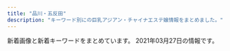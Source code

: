 ```yaml
---
title: "品川・五反田"
description: "キーワード別にの巨乳アジアン・チャイナエステ嬢情報をまとめました。"
---
```


新着画像と新着キーワードをまとめています。
2021年03月27日の情報です。

<DmmAffiliateIns />
<KeywordTable
  shops={
    [
    {
        "url": "http://es-mirei.com/",
        "img_links": [
            "http://es-mirei.com/images/s3Slider1Images/01.jpg",
            "http://es-mirei.com/staffPhoto/b20170728165536.jpg",
            "http://es-mirei.com/images/store/02.jpg",
            "http://es-mirei.com/images/store/01.jpg",
            "http://es-mirei.com/staffPhoto/b20170911152129.jpg",
            "http://es-mirei.com/staffPhoto/s20170728165302.jpg",
            "http://es-mirei.com/images/noImg.jpg",
            "http://es-mirei.com/staffPhoto/s20180613122502.jpg",
            "http://es-mirei.com/staffPhoto/s20170911152129.jpg",
            "http://es-mirei.com/staffPhoto/b20170908125528.jpg",
            "http://es-mirei.com/staffPhoto/b20170728165256.jpg",
            "http://es-mirei.com/images/store/06.jpg",
            "http://es-mirei.com/staffPhoto/s20170728165256.jpg",
            "http://es-mirei.com/staffPhoto/s20170911152114.jpg",
            "http://es-mirei.com/staffPhoto/b20170728165302.jpg",
            "http://es-mirei.com/staffPhoto/b20180613122502.jpg",
            "http://es-mirei.com/staffPhoto/s20170908125528.jpg",
            "http://es-mirei.com/images/s3Slider1Images/02.jpg",
            "http://es-mirei.com/staffPhoto/b20180209180323.jpg",
            "http://es-mirei.com/staffPhoto/s20170728165536.jpg",
            "http://es-mirei.com/images/store/04.jpg",
            "http://es-mirei.com/staffPhoto/s20180209180323.jpg",
            "http://es-mirei.com/staffPhoto/b20170911152114.jpg",
            "http://es-mirei.com/images/s3Slider1Images/03.jpg",
            "http://es-mirei.com/images/store/03.jpg",
            "http://es-mirei.com/images/returnStaffBtn.png",
            "http://es-mirei.com/images/store/05.jpg"
        ],
        "station": "JR\u4e94\u53cd\u7530\u99c5\u897f\u53e3",
        "name": "\u7f8e\u4f36",
        "keywords": {
            "87": 4,
            "88": 2,
            "86": 2,
            "E": 8,
            "85": 2
        }
    },
    {
        "keywords": {},
        "img_links": [
            "http://p-fly.work/images/line.png",
            "http://p-fly.work/images/staff_t.png",
            "http://p-fly.work/img/koko1.jpg",
            "http://p-fly.work/images/int2.png",
            "http://p-fly.work/staff/mai.jpg",
            "http://p-fly.work/images/tr.jpg",
            "http://p-fly.work/images/sys4.png",
            "http://p-fly.work/images/10.jpg",
            "http://p-fly.work/images/news.jpg",
            "http://p-fly.work/images/1.jpg",
            "http://p-fly.work/images/head.png",
            "http://p-fly.work/staff/koko.jpg",
            "http://p-fly.work/images/b3.jpg",
            "http://p-fly.work/images/interior_t.png",
            "http://p-fly.work/staff/sara.jpg",
            "http://p-fly.work/images/b1.jpg",
            "http://p-fly.work/img/yuyu1.jpg",
            "http://p-fly.work/images/sys3.jpg",
            "http://p-fly.work/images/b2.jpg",
            "http://p-fly.work/images/sys1.jpg",
            "http://p-fly.work/img/sara1.jpg",
            "http://p-fly.work/images/12.jpg",
            "http://p-fly.work/images/mobile.jpg",
            "http://p-fly.work/images/7.jpg",
            "http://p-fly.work/staff/yuyu.jpg",
            "http://p-fly.work/staff/yuki.jpg",
            "http://p-fly.work/images/int1.jpg",
            "http://p-fly.work/images/sys2.jpg",
            "http://p-fly.work/images/ac1.jpg",
            "http://p-fly.work/img/mai1.jpg"
        ],
        "station": "JR\u4e94\u53cd\u7530\u99c5\u897f\u53e3",
        "url": "http://p-fly.work/",
        "name": "\u7d2b\u306e\u8776"
    },
    {
        "url": "http://www.relax-cs.com/",
        "station": "JR\u4e94\u53cd\u7530\u99c5\u897f\u53e3",
        "img_links": [
            "http://www.relax-cs.com/ncss/top03.jpg",
            "http://www.relax-cs.com/ncss/staff02.jpg",
            "http://www.relax-cs.com/ncss/top001.jpg",
            "http://www.relax-cs.com/ncss/nav/nav-005.jpg",
            "http://www.relax-cs.com/ncss/tel.png",
            "http://www.relax-cs.com/ncss/nav/nav-002.jpg",
            "http://www.relax-cs.com/ncss/nav/nav-001.jpg",
            "http://www.relax-cs.com/ncss/nav/nav-006.jpg",
            "http://www.relax-cs.com/ncss/staff01.jpg",
            "http://www.relax-cs.com/ncss/nav/nav-004.jpg",
            "http://www.relax-cs.com/ncss/nav/nav-003.jpg",
            "http://www.relax-cs.com/ncss/top02-left.jpg"
        ],
        "keywords": {},
        "name": "\u30ea\u30e9\u30af\u30bc\u30fc\u30b7\u30e7\u30f3\u862d"
    },
    {
        "station": "JR\u54c1\u5ddd\u99c5\u9ad8\u8f2a\u53e3",
        "img_links": [],
        "url": "http://f-aroma.info/",
        "name": "\u30d5\u30ed\u30fc\u30e9",
        "keywords": {}
    },
    {
        "img_links": [
            "http://gotanda.pepper.jp/20151109231038834554.jpg",
            "http://gotanda.pepper.jp/m173.jpg",
            "http://gotanda.pepper.jp/m048.png",
            "http://gotanda.pepper.jp/gotanda001.jpg",
            "http://gotanda.pepper.jp/m049.png",
            "http://gotanda.pepper.jp/1-01.png",
            "http://gotanda.pepper.jp/m02272.jpg"
        ],
        "name": "\u4e94\u53cd\u7530\u30e1\u30c7\u30a3\u30ab\u30eb\u30a8\u30f3",
        "keywords": {},
        "station": "JR\u4e94\u53cd\u7530\u99c5\u897f\u53e3",
        "url": "http://gotanda.pepper.jp/"
    },
    {
        "name": "\u30c8\u30f3\u30dd\u30fc",
        "url": "http://hi-msg.com/tonpoh/",
        "img_links": [
            "http://hi-msg.com/tonpoh/images/s4.jpg",
            "http://hi-msg.com/tonpoh/images/p-1.jpg",
            "http://hi-msg.com/tonpoh/images/p-4.jpg",
            "http://hi-msg.com/tonpoh/images/tit-staff.png",
            "http://hi-msg.com/tonpoh/images/s5.png",
            "http://hi-msg.com/tonpoh/images/fla-3.png",
            "http://hi-msg.com/tonpoh/images/p-12.jpg",
            "http://hi-msg.com/tonpoh/images/p-7-1.jpg",
            "http://hi-msg.com/tonpoh/images/p-10.jpg",
            "http://hi-msg.com/tonpoh/images/p-11-1.jpg",
            "http://hi-msg.com/tonpoh/images/p-9.jpg",
            "http://hi-msg.com/tonpoh/images/p-5.jpg",
            "http://hi-msg.com/tonpoh/images/ll.png",
            "http://hi-msg.com/tonpoh/images/p-14.jpg",
            "http://hi-msg.com/tonpoh/images/tit-sys.png",
            "http://hi-msg.com/tonpoh/images/p-0.jpg",
            "http://hi-msg.com/tonpoh/images/p-2.jpg",
            "http://hi-msg.com/tonpoh/images/p-8-1.jpg",
            "http://hi-msg.com/tonpoh/images/s8.png",
            "http://hi-msg.com/tonpoh/images/p-14-1.jpg",
            "http://hi-msg.com/tonpoh/images/p-10-1.jpg",
            "http://hi-msg.com/tonpoh/images/p-11.jpg",
            "http://hi-msg.com/tonpoh/images/s6.png",
            "http://hi-msg.com/tonpoh/images/s1.png",
            "http://hi-msg.com/tonpoh/images/no.png",
            "http://hi-msg.com/tonpoh/images/fla-1.png",
            "http://hi-msg.com/tonpoh/images/botton.png",
            "http://hi-msg.com/tonpoh/images/p-7.jpg",
            "http://hi-msg.com/tonpoh/images/p-6-1.jpg",
            "http://hi-msg.com/tonpoh/images/p-13.jpg",
            "http://hi-msg.com/tonpoh/images/p-8.jpg",
            "http://hi-msg.com/tonpoh/images/fla.png",
            "http://hi-msg.com/tonpoh/images/line.png",
            "http://hi-msg.com/tonpoh/images/s9.png",
            "http://hi-msg.com/tonpoh/images/l.png",
            "http://hi-msg.com/tonpoh/images/p-12-1.jpg",
            "http://hi-msg.com/tonpoh/images/p-6.jpg",
            "http://hi-msg.com/tonpoh/images/p-9-1.jpg",
            "http://hi-msg.com/tonpoh/images/p-13-1.jpg"
        ],
        "keywords": {},
        "station": "JR\u4e94\u53cd\u7530\u99c5\u897f\u53e3"
    },
    {
        "img_links": [
            "http://www.relax-fuyou.info/img/st191.jpg",
            "http://www.relax-fuyou.info/i/img/st9.jpg",
            "http://www.relax-fuyou.info/i/img/st140.jpg",
            "http://www.relax-fuyou.info/img/st7.jpg",
            "http://www.relax-fuyou.info/img/sta16.jpg",
            "http://www.relax-fuyou.info/img/sta19.jpg",
            "http://www.relax-fuyou.info/i/img/r1.jpg",
            "http://www.relax-fuyou.info/img/sta18.jpg",
            "http://www.relax-fuyou.info/img/st41.jpg",
            "http://www.relax-fuyou.info/img/st5.jpg",
            "http://www.relax-fuyou.info/img/sta20.jpg",
            "http://www.relax-fuyou.info/i/img/st201.jpg",
            "http://www.relax-fuyou.info/i/img/st17.jpg",
            "http://www.relax-fuyou.info/img/st201.jpg",
            "http://www.relax-fuyou.info/i/img/st191.jpg",
            "http://www.relax-fuyou.info/img/st171.jpg",
            "http://www.relax-fuyou.info/img/st71.jpg",
            "http://www.relax-fuyou.info/img/st160.jpg",
            "http://www.relax-fuyou.info/img/st161.jpg",
            "http://www.relax-fuyou.info/i/img/st42.jpg",
            "http://www.relax-fuyou.info/i/img/st181.jpg",
            "http://www.relax-fuyou.info/img/st150.jpg",
            "http://www.relax-fuyou.info/img/st8.jpg",
            "http://www.relax-fuyou.info/img/st10.jpg",
            "http://www.relax-fuyou.info/i/img/st10.jpg",
            "http://www.relax-fuyou.info/img/sta8.jpg",
            "http://www.relax-fuyou.info/img/st72.jpg",
            "http://www.relax-fuyou.info/i/img/st160.jpg",
            "http://www.relax-fuyou.info/img/r9.jpg",
            "http://www.relax-fuyou.info/img/st141.jpg",
            "http://www.relax-fuyou.info/img/st181.jpg",
            "http://www.relax-fuyou.info/i/img/r3.jpg",
            "http://www.relax-fuyou.info/img/st42.jpg",
            "http://www.relax-fuyou.info/i/img/st11.jpg",
            "http://www.relax-fuyou.info/i/img/r2.jpg",
            "http://www.relax-fuyou.info/i/img/st110.jpg",
            "http://www.relax-fuyou.info/img/st140.jpg",
            "http://www.relax-fuyou.info/img/top.jpg",
            "http://www.relax-fuyou.info/img/sta17.jpg",
            "http://www.relax-fuyou.info/i/img/top.jpg",
            "http://www.relax-fuyou.info/img/st11.jpg",
            "http://www.relax-fuyou.info/img/sta5.jpg",
            "http://www.relax-fuyou.info/img/st1.jpg",
            "http://www.relax-fuyou.info/img/sta15.jpg",
            "http://www.relax-fuyou.info/img/sta1.jpg",
            "http://www.relax-fuyou.info/i/img/st8.jpg",
            "http://www.relax-fuyou.info/i/img/st5.jpg",
            "http://www.relax-fuyou.info/img/st110.jpg",
            "http://www.relax-fuyou.info/i/img/sta20.jpg",
            "http://www.relax-fuyou.info/img/st17.jpg"
        ],
        "keywords": {
            "90": 2,
            "G": 1,
            "D": 5,
            "C": 3,
            "84": 5,
            "88": 3,
            "86": 2,
            "87": 2,
            "E": 5
        },
        "url": "http://www.relax-fuyou.info/",
        "station": "JR\u4e94\u53cd\u7530\u99c5\u6771\u53e3",
        "name": "\u8299\u84c9\uff5e\u30d5\u30e8\u30a6\uff5e"
    },
    {
        "img_links": [
            "http://www.kenkou-house.info/img/m8.png",
            "http://www.kenkou-house.info/img/Himawari_200_40.png",
            "http://www.kenkou-house.info/img/s33.jpg",
            "http://www.kenkou-house.info/img/s61.jpg",
            "http://www.kenkou-house.info/img/s.png",
            "http://www.kenkou-house.info/img/s91.jpg",
            "http://www.kenkou-house.info/img/Himawari_468_60.png",
            "http://www.kenkou-house.info/img/bottmo-ritght.png",
            "http://www.kenkou-house.info/img/s20.jpg",
            "http://www.kenkou-house.info/img/door.png",
            "http://www.kenkou-house.info/img/s11.jpg",
            "http://www.kenkou-house.info/img/head.png",
            "http://www.kenkou-house.info/img/s7.jpg",
            "http://www.kenkou-house.info/img/Himawari_88_31.png",
            "http://www.kenkou-house.info/img/m5.png",
            "http://www.kenkou-house.info/img/s17.jpg",
            "http://www.kenkou-house.info/img/play.png",
            "http://www.kenkou-house.info/img/s14.jpg",
            "http://www.kenkou-house.info/img/s15.jpg",
            "http://www.kenkou-house.info/img/s4.jpg",
            "http://www.kenkou-house.info/img/m6.png",
            "http://www.kenkou-house.info/img/s21.jpg",
            "http://www.kenkou-house.info/img/m7.png",
            "http://www.kenkou-house.info/img/m4.png",
            "http://www.kenkou-house.info/img/body-.png",
            "http://www.kenkou-house.info/img/bottmo-left.png",
            "http://www.kenkou-house.info/img/m3.png",
            "http://www.kenkou-house.info/img/s22.jpg",
            "http://www.kenkou-house.info/img/s16.jpg",
            "http://www.kenkou-house.info/img/s13.jpg",
            "http://www.kenkou-house.info/img/s1.jpg",
            "http://www.kenkou-house.info/img/Himawari_160_45.png",
            "http://www.kenkou-house.info/img/m1.png",
            "http://www.kenkou-house.info/img/s12.jpg",
            "http://www.kenkou-house.info/img/m2.png"
        ],
        "keywords": {
            "C": 8
        },
        "url": "http://www.kenkou-house.info/",
        "name": "\u3072\u307e\u308f\u308a",
        "station": "JR\u4e94\u53cd\u7530\u99c5\u6771\u53e3"
    },
    {
        "img_links": [],
        "name": "\u7652\u3057\u30cf\u30a6\u30b9",
        "url": "https://i-house.aoaoeo.com/",
        "station": "JR\u4e94\u53cd\u7530\u99c5\u897f\u53e3",
        "keywords": {}
    },
    {
        "keywords": {},
        "url": "http://hanagoromo.work/",
        "name": "\u82b1\u8863",
        "station": "JR\u4e94\u53cd\u7530\u99c5",
        "img_links": [
            "http://hanagoromo.work/ai2.jpg",
            "http://hanagoromo.work/112.jpg",
            "http://hanagoromo.work/yumi1.jpg",
            "http://hanagoromo.work/ai3.jpg",
            "http://hanagoromo.work/tina.jpg",
            "http://hanagoromo.work/nana2.jpg",
            "http://hanagoromo.work/eri.jpg",
            "http://hanagoromo.work/ta.png",
            "http://hanagoromo.work/sayaka.jpg",
            "http://hanagoromo.work/b2.jpg",
            "http://hanagoromo.work/b3.jpg",
            "http://hanagoromo.work/yuki.jpg",
            "http://hanagoromo.work/rina1.jpeg",
            "http://hanagoromo.work/main_top.jpg",
            "http://hanagoromo.work/miyuki1.jpg",
            "http://hanagoromo.work/tina2.jpg",
            "http://hanagoromo.work/hitomi2.jpg",
            "http://hanagoromo.work/s1.png",
            "http://hanagoromo.work/yuna2.jpg",
            "http://hanagoromo.work/mio1.jpg",
            "http://hanagoromo.work/miyuki.jpg",
            "http://hanagoromo.work/hitomi1.jpg",
            "http://hanagoromo.work/3.jpg",
            "http://hanagoromo.work/mio.jpg",
            "http://hanagoromo.work/4.jpg",
            "http://hanagoromo.work/yumi.jpg",
            "http://hanagoromo.work/rie1.jpg",
            "http://hanagoromo.work/2.jpg",
            "http://hanagoromo.work/mio2.jpg",
            "http://hanagoromo.work/nana.jpg",
            "http://hanagoromo.work/yuna1.jpg",
            "http://hanagoromo.work/b1.jpg",
            "http://hanagoromo.work/mens-esthe1.png",
            "http://hanagoromo.work/rina2.jpeg",
            "http://hanagoromo.work/interior_t.jpg",
            "http://hanagoromo.work/1.jpg",
            "http://hanagoromo.work/head.jpg",
            "http://hanagoromo.work/sys.jpg",
            "http://hanagoromo.work/staff_t.jpg",
            "http://hanagoromo.work/interior1.jpg",
            "http://hanagoromo.work/6.jpg",
            "http://hanagoromo.work/yuyu.jpg",
            "http://hanagoromo.work/hitomi.jpg",
            "http://hanagoromo.work/miko.jpg",
            "http://hanagoromo.work/nana1.jpg",
            "http://hanagoromo.work/int2.jpg"
        ]
    },
    {
        "name": "\u30e9\u30ad\u30e5\u30a2",
        "img_links": [
            "http://lacure.link/images/yuki.jpg",
            "http://lacure.link/images/r2.jpg",
            "http://lacure.link/images/r5.jpg",
            "http://lacure.link/images/g3.jpg",
            "http://lacure.link/images/top2.jpg",
            "http://lacure.link/images/zi.png",
            "http://lacure.link/images/g0.jpg",
            "http://lacure.link/images/g1.jpg",
            "http://lacure.link/images/r6.jpg",
            "http://lacure.link/images/face.png",
            "http://lacure.link/images/s_staff.png",
            "http://lacure.link/images/gb01.png",
            "http://lacure.link/images/r1.jpg",
            "http://lacure.link/images/g5.jpg",
            "http://lacure.link/images/news.png",
            "http://lacure.link/images/asali.jpg",
            "http://lacure.link/images/sayuri.jpg",
            "http://lacure.link/images/r4.jpg",
            "http://lacure.link/images/kiki.jpg",
            "http://lacure.link/images/g6.jpg",
            "http://lacure.link/images/r3.jpg",
            "http://lacure.link/images/kol.jpg",
            "http://lacure.link/images/left3.png",
            "http://lacure.link/images/s1.jpg",
            "http://lacure.link/images/g2.jpg"
        ],
        "url": "http://lacure.link/",
        "station": "\u6238\u8d8a\u9280\u5ea7\u99c5",
        "keywords": {}
    },
    {
        "name": "\u6708\u306e\u548c",
        "keywords": {},
        "station": "JR\u4e94\u53cd\u7530\u99c5\u897f\u53e3",
        "img_links": [
            "https://tsukiwa.info/img/staff/sara242.jpg",
            "https://tsukiwa.info/img/pickupGirl.png",
            "https://tsukiwa.info/img/staff_top/20201219_2.jpg",
            "https://tsukiwa.info/img/news3.png",
            "https://tsukiwa.info/img/staff/75307587-4A46-4F15-A25F-82452D8FC90A.jpeg",
            "https://tsukiwa.info/img/bar_profile.png",
            "https://tsukiwa.info/img/staff/sara241.jpg",
            "https://tsukiwa.info/img/staff/mimi202012.jpg",
            "https://tsukiwa.info/img/news1.png",
            "https://tsukiwa.info/img/staff/rumi04.jpg",
            "https://tsukiwa.info/img/staff/1B18DB0C-4C76-4A8F-972F-C1207E0FEBD1.jpeg",
            "https://tsukiwa.info/img/QRcode.png",
            "https://tsukiwa.info/img/staff/rumi02.jpg",
            "https://tsukiwa.info/img/top_map.jpg",
            "https://tsukiwa.info/img/staff/koko3.jpg",
            "https://tsukiwa.info/img/staff/sara243.jpg",
            "https://tsukiwa.info/img/bar_gallery.png",
            "https://tsukiwa.info/img/staff/yuna01.jpg",
            "https://tsukiwa.info/img/bar_staff.png",
            "https://tsukiwa.info/img/akusesu-top0.jpg",
            "https://tsukiwa.info/img/staff/mimi01.jpg",
            "https://tsukiwa.info/img/staff/no_image.jpg",
            "https://tsukiwa.info/img/event/camp03.jpg",
            "https://tsukiwa.info/img/staff/ruru1.jpg",
            "https://tsukiwa.info/img/staff/5B1348C8-81C8-4A36-8AF4-201F525E98EC.jpeg",
            "https://tsukiwa.info/img/staff/sara244.jpg",
            "https://tsukiwa.info/img/event/20210128.png",
            "https://www.a-side.com/ad/koko/include/banner/koko_200x40.png",
            "https://tsukiwa.info/img/staff/aya2101.jpg",
            "https://tsukiwa.info/img/staff_top/20201219_1.jpg",
            "https://tsukiwa.info/img/staff/mimi20202.jpg",
            "https://tsukiwa.info/img/staff/yuri001.jpg"
        ],
        "url": "https://tsukiwa.info/"
    },
    {
        "img_links": [
            "http://www.kouroku-este.com/img/staff/ggg/ggg1.jpg",
            "http://www.kouroku-este.com/img/top/listmark1.png",
            "http://www.kouroku-este.com/img/staff/eee/s-eee2.jpg",
            "http://www.kouroku-este.com/img/system/service01.jpg",
            "http://www.kouroku-este.com/img/staff/ccc/ccc1.jpg",
            "http://www.kouroku-este.com/img/staff/fff/s-fff1.jpg",
            "http://www.kouroku-este.com/img/staff/bbb/bbb1.jpg",
            "http://www.kouroku-este.com/img/menu/info_r.jpg",
            "http://www.kouroku-este.com/img/staff/eee/s-eee1.jpg",
            "http://www.kouroku-este.com/img/system/service02.jpg",
            "http://www.kouroku-este.com/img/staff/fff/s-fff2.jpg",
            "http://www.kouroku-este.com/img/staff/ccc/ccc2.jpg",
            "http://www.kouroku-este.com/img/staff/aaa/aaa1.jpg",
            "http://www.kouroku-este.com/img/staff/aaa/aaa2.jpg"
        ],
        "keywords": {
            "C": 15
        },
        "station": "JR\u54c1\u5ddd\u99c5\u9ad8\u8f2a\u53e3",
        "name": "\u5eb7\u7984",
        "url": "http://www.kouroku-este.com/"
    },
    {
        "img_links": [
            "http://www.es-yuduki.com/css/progress03.jpg",
            "http://www.es-yuduki.com/css/staff03-b.jpg",
            "http://www.es-yuduki.com/css/nav/nav-0003.jpg",
            "http://www.es-yuduki.com/css/nav/change-006.jpg",
            "http://www.es-yuduki.com/css/progress01.jpg",
            "http://www.es-yuduki.com/css/nav/change-001.jpg",
            "http://www.es-yuduki.com/css/staff02-b.jpg",
            "http://www.es-yuduki.com/css/staff03.jpg",
            "http://www.es-yuduki.com/css/nav/change-004.jpg",
            "http://www.es-yuduki.com/css/staff00.jpg",
            "http://www.es-yuduki.com/css/progress05.jpg",
            "http://www.es-yuduki.com/css/progress07.jpg",
            "http://www.es-yuduki.com/css/nav/nav-002.jpg",
            "http://www.es-yuduki.com/css/progress06.jpg",
            "http://www.es-yuduki.com/css/nav/nav-005.jpg",
            "http://www.es-yuduki.com/css/staff01.jpg",
            "http://www.es-yuduki.com/css/nav/change-005.jpg",
            "http://www.es-yuduki.com/css/head.jpg",
            "http://www.es-yuduki.com/css/progress04.jpg",
            "http://www.es-yuduki.com/css/main-top05.png",
            "http://www.es-yuduki.com/css/progress02.jpg",
            "http://www.es-yuduki.com/css/nav/nav-001.jpg",
            "http://www.es-yuduki.com/css/nav/nav-004.jpg",
            "http://www.es-yuduki.com/css/nav/nav-006.jpg",
            "http://www.es-yuduki.com/css/nav/change-002.jpg",
            "http://www.es-yuduki.com/css/nav/change-0003.jpg",
            "http://www.es-yuduki.com/css/nav/nav-007.jpg",
            "http://www.es-yuduki.com/css/staff01-b.jpg",
            "http://www.es-yuduki.com/css/kanban.jpg",
            "http://www.es-yuduki.com/css/nav/change-007.jpg",
            "http://www.es-yuduki.com/css/coupon003.jpg",
            "http://www.es-yuduki.com/css/staff02.jpg",
            "http://www.es-yuduki.com/css/progress08.jpg"
        ],
        "keywords": {
            "C": 13
        },
        "name": "\u30de\u30c3\u30b5\u30fc\u30b8\u306e\u5915\u6708",
        "station": "JR\u4e94\u53cd\u7530\u99c5\u897f\u53e3",
        "url": "http://www.es-yuduki.com/"
    }
]
}
/>
<DmmAffiliateScript />
